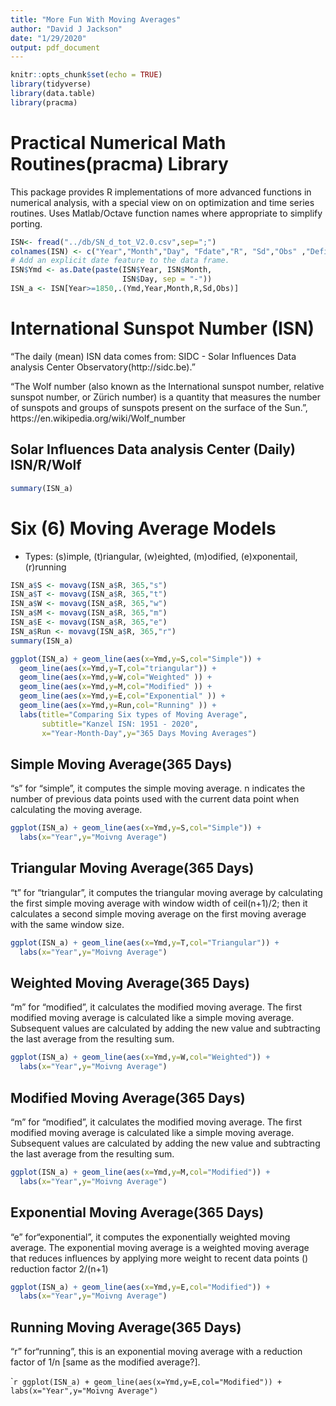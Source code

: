 ```yaml
---
title: "More Fun With Moving Averages"
author: "David J Jackson"
date: "1/29/2020"
output: pdf_document
---
```


```r
knitr::opts_chunk$set(echo = TRUE)
library(tidyverse)
library(data.table)
library(pracma)
```

# Practical Numerical Math Routines(pracma) Library
This package provides R implementations of more advanced functions in numerical analysis, with a special view on on optimization and time series routines. Uses Matlab/Octave function names where appropriate to simplify porting.

```r
ISN<- fread("../db/SN_d_tot_V2.0.csv",sep=";")
colnames(ISN) <- c("Year","Month","Day", "Fdate","R", "Sd","Obs" ,"Defin" )
# Add an explicit date feature to the data frame.
ISN$Ymd <- as.Date(paste(ISN$Year, ISN$Month, 
                         ISN$Day, sep = "-"))
ISN_a <- ISN[Year>=1850,.(Ymd,Year,Month,R,Sd,Obs)]

```

# International Sunspot Number (ISN)
"The daily (mean) ISN data comes from: SIDC - Solar Influences Data analysis Center Observatory(http://sidc.be)."

"The Wolf number (also known as the International sunspot number, relative sunspot number, or Zürich number) is a quantity that measures the number of sunspots and groups of sunspots present on the surface of the Sun.", https://en.wikipedia.org/wiki/Wolf_number

## Solar Influences Data analysis Center (Daily) ISN/R/Wolf

```r
summary(ISN_a)

```
\newpage
# Six (6) Moving Average Models
* Types: (s)imple, (t)riangular, (w)eighted,
        (m)odified, (e)xponentail, (r)running
        
```r
ISN_a$S <- movavg(ISN_a$R, 365,"s")
ISN_a$T <- movavg(ISN_a$R, 365,"t")
ISN_a$W <- movavg(ISN_a$R, 365,"w")
ISN_a$M <- movavg(ISN_a$R, 365,"m")
ISN_a$E <- movavg(ISN_a$R, 365,"e")
ISN_a$Run <- movavg(ISN_a$R, 365,"r")
summary(ISN_a)
```
```r
ggplot(ISN_a) + geom_line(aes(x=Ymd,y=S,col="Simple")) +
  geom_line(aes(x=Ymd,y=T,col="triangular")) +
  geom_line(aes(x=Ymd,y=W,col="Weighted" )) +
  geom_line(aes(x=Ymd,y=M,col="Modified" )) +
  geom_line(aes(x=Ymd,y=E,col="Exponential" )) +
  geom_line(aes(x=Ymd,y=Run,col="Running" )) +
  labs(title="Comparing Six types of Moving Average",
       subtitle="Kanzel ISN: 1951 - 2020",
       x="Year-Month-Day",y="365 Days Moving Averages")
```

## Simple Moving Average(365 Days)
"s" for “simple”, it computes the simple moving average. n indicates the number of previous data points used with the current data point when calculating the moving average.

```r
ggplot(ISN_a) + geom_line(aes(x=Ymd,y=S,col="Simple")) +
  labs(x="Year",y="Moivng Average")
```

## Triangular Moving Average(365 Days)
"t" for “triangular”, it computes the triangular moving average by calculating the first simple moving average with window width of ceil(n+1)/2; then it calculates a second simple moving average on the first moving average with the same window size.

```r
ggplot(ISN_a) + geom_line(aes(x=Ymd,y=T,col="Triangular")) +
  labs(x="Year",y="Moivng Average")
```

## Weighted Moving Average(365 Days)
"m" for “modified", it calculates the modified moving average. The first modified moving average is calculated like a simple moving average. Subsequent values are calculated by adding the new value and subtracting the last average from the resulting sum.

```r
ggplot(ISN_a) + geom_line(aes(x=Ymd,y=W,col="Weighted")) +
  labs(x="Year",y="Moivng Average")

```

##  Modified Moving Average(365 Days)
"m" for “modified", it calculates the modified moving average. The first modified moving average is calculated like a simple moving average. Subsequent values are calculated by adding the new value and subtracting the last average from the resulting sum.

```r
ggplot(ISN_a) + geom_line(aes(x=Ymd,y=M,col="Modified")) +
  labs(x="Year",y="Moivng Average")
```

## Exponential Moving Average(365 Days)
"e" for“exponential", it computes the exponentially weighted moving average. The exponential moving average is a weighted moving average that reduces influences by applying more weight to recent data points () reduction factor 2/(n+1)

```r
ggplot(ISN_a) + geom_line(aes(x=Ymd,y=E,col="Modified")) +
  labs(x="Year",y="Moivng Average")
```

## Running Moving Average(365 Days)
"r" for“running", this is an exponential moving average with a reduction factor of 1/n [same as the modified average?].

```r
ggplot(ISN_a) + geom_line(aes(x=Ymd,y=E,col="Modified")) +
  labs(x="Year",y="Moivng Average")
``